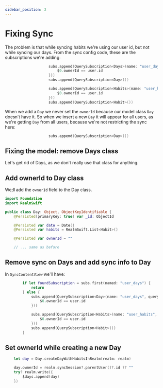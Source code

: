 ```yaml
---
sidebar_position: 2
---
```



# Fixing Sync

The problem is that while syncing habits we're using our user id, but not while syncing our days. From the sync config code, these are the subscriptions we're adding:

```swift title="SyncContentView.swift"
                    subs.append(QuerySubscription<Days>(name: "user_days", query: { 
                        $0.ownerId == user.id
                    }))
                    subs.append(QuerySubscription<Day>())

                    subs.append(QuerySubscription<Habits>(name: "user_habits", query: {
                        $0.ownerId == user.id
                    }))
                    subs.append(QuerySubscription<Habit>())
```

When we add a `Day` we never set the `ownerId` because our model class `Day` doesn't have it. So when we insert a new `Day` it will appear for all users, as we're getting `Day` from all users, because we're not restricting the sync here:


```swift title="SyncContentView.swift"
                    subs.append(QuerySubscription<Day>())
```

## Fixing the model: remove Days class

Let's get rid of Days, as we don't really use that class for anything.

## Add ownerId to Day class

We;ll add the `ownerId` field to the Day class.

```swift title="Day.swift"
import Foundation
import RealmSwift

public class Day: Object, ObjectKeyIdentifiable {
    @Persisted(primaryKey: true) var _id: ObjectId

    @Persisted var date = Date()
    @Persisted var habits = RealmSwift.List<Habit>()

    @Persisted var ownerId = ""

    // ... same as before
```

## Remove sync on Days and add sync info to Day

In `SyncContentView` we'll have:

```swift
        if let foundSubscription = subs.first(named: "user_days") {
            return
        } else {
            subs.append(QuerySubscription<Day>(name: "user_days", query: {
                $0.ownerId == user.id
            }))

            subs.append(QuerySubscription<Habits>(name: "user_habits", query: {
                $0.ownerId == user.id
            }))
            subs.append(QuerySubscription<Habit>())
        }
```

## Set ownerId while creating a new Day

```swift title="DaysView"
    let day = Day.createDayWithHabitsInRealm(realm: realm)

    day.ownerId = realm.syncSession?.parentUser()?.id ?? ""
    try? realm.write({
        $days.append(day)
    })
```